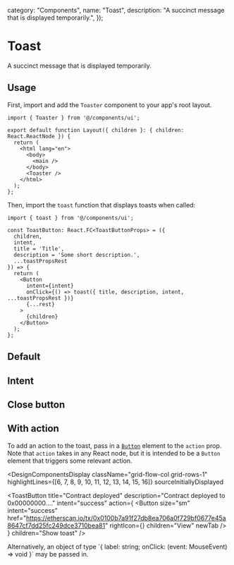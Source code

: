 

  category: "Components",
  name: "Toast",
  description: "A succinct message that is displayed temporarily.",
});

# Toast

A succinct message that is displayed temporarily.

## Usage

First, import and add the `Toaster` component to your app's root layout.

```tsx fileName="app/layout.tsx" language="tsx" highlightLines={[1, 9]}
import { Toaster } from '@/components/ui';

export default function Layout({ children }: { children: React.ReactNode }) {
  return (
    <html lang="en">
      <body>
        <main />
      </body>
      <Toaster />
    </html>
  );
};
```

Then, import the `toast` function that displays toasts when called:

```tsx language="tsx" highlightLines={[1, 13]}
import { toast } from '@/components/ui';

const ToastButton: React.FC<ToastButtonProps> = ({
  children,
  intent,
  title = 'Title',
  description = 'Some short description.',
  ...toastPropsRest
}) => {
  return (
    <Button
      intent={intent}
      onClick={() => toast({ title, description, intent, ...toastPropsRest })}
      {...rest}
    >
      {children}
    </Button>
  );
};
```

## Default

<DesignComponentsDisplay>
  <ToastButton title="Title" description="Swipe right to remove." children="Show toast" />
</DesignComponentsDisplay>

## Intent

<DesignComponentsDisplay className="grid-flow-col grid-rows-3 md:grid-rows-1">
  <ToastButton intent="none" children="None" />
  <ToastButton intent="info" children="Info" />
  <ToastButton intent="fail" children="Fail" />
  <ToastButton intent="success" children="Success" />
  <ToastButton intent="warning" children="Warning" />
  <ToastButton intent="orange" children="Orange" />
</DesignComponentsDisplay>

## Close button

<DesignComponentsDisplay>
  <ToastButton title="Title" description="Swipe right to remove." hasCloseButton children="Show toast" />
</DesignComponentsDisplay>

## With action

To add an action to the toast, pass in a [`Button`](/design/component/button) element to the `action` prop. Note that `action` takes in any React node, but it is intended to be a `Button` element that triggers some relevant action.

<DesignComponentsDisplay
  className="grid-flow-col grid-rows-1"
  highlightLines={[6, 7, 8, 9, 10, 11, 12, 13, 14, 15, 16]}
  sourceInitiallyDisplayed
>
  <ToastButton
    title="Contract deployed"
    description="Contract deployed to 0x00000000…."
    intent="success"
    action={
      <Button
        size="sm"
        intent="success"
        href="https://etherscan.io/tx/0x0100b7a91f27db8ea706a0f729bf0677e45a8647cf7dd25fc249dce3710bea81"
        rightIcon={<ExternalLink />}
        children="View"
        newTab
      />
    }
    children="Show toast"
  />
</DesignComponentsDisplay>

<Callout>
  Alternatively, an object of type `{ label: string; onClick: (event: MouseEvent<HTMLButtonElement, MoustEvent>) => void }` may be passed in.
</Callout>